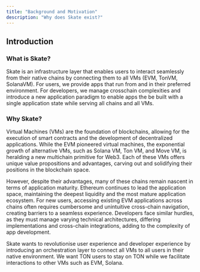 ```yaml
---
title: "Background and Motivation"
description: "Why does Skate exist?"
---
```


## Introduction

### What is Skate? 

Skate is an infrastructure layer that enables users to interact seamlessly from their native chains by connecting them to all VMs (EVM, TonVM, SolanaVM). For users, we provide apps that run from and in their preferred environment. For developers, we manage crosschain complexities and introduce a new application paradigm to enable apps the be built with a single application state while serving all chains and all VMs. 

### Why Skate?

Virtual Machines (VMs) are the foundation of blockchains, allowing for the execution of smart contracts and the development of decentralized applications. While the EVM pioneered virtual machines, the exponential growth of alternative VMs, such as Solana VM, Ton VM, and Move VM, is heralding a new multichain primitive for Web3. Each of these VMs offers unique value propositions and advantages, carving out and solidifying their positions in the blockchain space. 

However, despite their advantages, many of these chains remain nascent in terms of application maturity. Ethereum continues to lead the application space, maintaining the deepest liquidity and the most mature application ecosystem. For new users, accessing existing EVM applications across chains often requires cumbersome and unintuitive cross-chain navigation, creating barriers to a seamless experience. Developers face similar hurdles, as they must manage varying technical architectures, differing implementations and cross-chain integrations, adding to the complexity of app development. 

Skate wants to revolutionise user experience and developer experience by introducing an orchestration layer to connect all VMs to all users in their native environment. We want TON users to stay on TON while we facilitate interactions to other VMs such as EVM, Solana.

